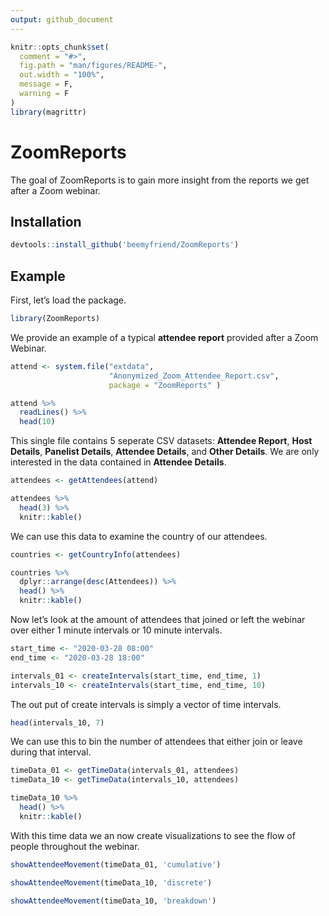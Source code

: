 ```yaml
---
output: github_document
---
```


<!-- README.md is generated from README.Rmd. Please edit that file -->

```r
knitr::opts_chunk$set(
  comment = "#>",
  fig.path = "man/figures/README-",
  out.width = "100%",
  message = F,
  warning = F
)
library(magrittr)
```

# ZoomReports

The goal of ZoomReports is to gain more insight from the reports we get after a Zoom webinar.

## Installation

``` r
devtools::install_github('beemyfriend/ZoomReports')
```

## Example

First, let's load the package.

```r
library(ZoomReports)
```

We provide an example of a typical **attendee report** provided after a Zoom Webinar. 

```r
attend <- system.file("extdata",
                      "Anonymized_Zoom_Attendee_Report.csv",
                      package = "ZoomReports" )
```

```r
attend %>%
  readLines() %>%
  head(10)
```

This single file contains 5 seperate CSV datasets: **Attendee Report**, **Host Details**, **Panelist Details**, **Attendee Details**, and **Other Details**. We are only interested in the data contained in **Attendee Details**.

```r
attendees <- getAttendees(attend)
```

```r
attendees %>%
  head(3) %>%
  knitr::kable()
```

We can use this data to examine the country of our attendees.

```r
countries <- getCountryInfo(attendees)
```

```r
countries %>%
  dplyr::arrange(desc(Attendees)) %>%
  head() %>%
  knitr::kable()
```

Now let's look at the amount of attendees that joined or left the webinar over either 1 minute intervals or 10 minute intervals.

```r
start_time <- "2020-03-28 08:00"
end_time <- "2020-03-28 18:00"

intervals_01 <- createIntervals(start_time, end_time, 1)
intervals_10 <- createIntervals(start_time, end_time, 10)
```

The out put of create intervals is simply a vector of time intervals. 

```r
head(intervals_10, 7)
```

We can use this to bin the number of attendees that either join or leave during that interval.

```r
timeData_01 <- getTimeData(intervals_01, attendees)
timeData_10 <- getTimeData(intervals_10, attendees)
```

```r
timeData_10 %>%
  head() %>%
  knitr::kable()
```

With this time data we an now create visualizations to see the flow of people throughout the webinar.

```r
showAttendeeMovement(timeData_01, 'cumulative')
```

```r
showAttendeeMovement(timeData_10, 'discrete')
```

```r

showAttendeeMovement(timeData_10, 'breakdown')
```
